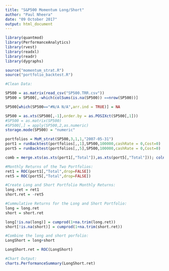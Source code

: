 ```yaml
---
title: "S&P500 Momentum Long/Short"
author: "Paul Nheera"
date: "09 October 2017"
output: html_document
---
```


```r
library(quantmod)
library(PerformanceAnalytics)
library(rvest)
library(readxl)
library(readr)
library(dygraphs)

source("momentum_strat.R")
source("portfolio_backtest.R")
```

```r
#Clean Data:

SP500 = as.matrix(read_csv("SP500.TRR.csv"))
SP500 = SP500[,-which(colSums(is.na(SP500)) ==nrow(SP500))]

SP500[which(SP500=="#N/A N/A",arr.ind = TRUE)] = NA

SP500 = as.xts(SP500[,-1],order.by = as.POSIXct(SP500[,1]))
#SP500 = as.matrix(SP500)
#SP500[,] = apply(SP500,2,as.numeric)
storage.mode(SP500) = "numeric"
```


```r
portfolios = MoM_strat(SP500,3,1,1,"2007-05-31")
port1 = runBacktest(portfolios[,,1],SP500,100000,cashRate = 0,Cost=0)
port5 = runBacktest(portfolios[,,5],SP500,100000,cashRate = 0,Cost=0)

comb = merge.xts(as.xts(port1[,"Total"]),as.xts(port5[,"Total"])); colnames(comb) = c("Long","Short")

#Monthly Returns of the Two Portfolios:
ret1 = ROC(port1[,"Total",drop=FALSE])
ret5 = ROC(port5[,"Total",drop=FALSE])

#Create Long and Short Portfolio Monthly Returns:
long.ret = ret1
short.ret = -ret5

#Cummulative Returns for the Long and Short Portfolio:
long = long.ret
short = short.ret

long[!is.na(long)] = cumprod(1+na.trim(long.ret))
short[!is.na(short)] = cumprod(1+na.trim(short.ret))

#Combine the long and short porfolio:
LongShort = long+short

LongShort.ret = ROC(LongShort)

#Chart Output:
charts.PerformanceSummary(LongShort.ret)
```

